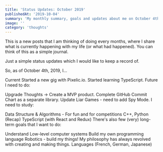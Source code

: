 ```yaml
---
title: 'Status Updates: October 2019'
publishedAt: '2019-10-04'
summary: 'My monthly summary, goals and updates about me on October 4th, 2019'
image: ''
category: 'thoughts'
---
```


This is a new posts that I am thinking of doing every months, where I share what is currently happening with my life (or what had happened). You can think of this as a simple journal.

Just a simple status updates which I would like to keep a record of.

So, as of October 4th, 2019, I...

Current
Started a new gig with Pixelic.io.
Started learning TypeScript.
Future
I need to do:

Upgrade Thoughts -> Create a MVP product.
Complete GitHub Commit Chart as a separate library.
Update Liar Games - need to add Spy Mode.
I need to study:

Data Structure & Algorithms - For fun and for competitions
C++, Python (Recap)
TypeScript (with React and Redux)
There's also few (very) long-term goals that I want to do:

Understand Low-level computer systems
Build my own programming language
Robotics - build my things! My philosophy has always revolved with creating and making things.
Languages (French, German, Japanese)
